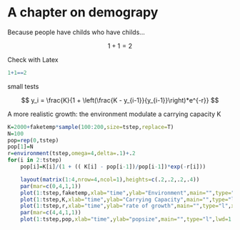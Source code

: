# A chapter on demograpy

Because people have childs who have childs...

$$ 1+1=2 $$

Check with Latex
```r
1+1==2
```

small tests


$$ y_i = \frac{K}{1 + \left(\frac{K - y_{i-1}}{y_{i-1}}\right)*e^{-r}} $$

A more realistic growth: the environment modulate a carrying capacity K

```r

K=2000+faketemp*sample(100:200,size=tstep,replace=T)
N=100
pop=rep(0,tstep)
pop[1]=N
r=environment(tstep,omega=4,delta=.1)+.2
for(i in 2:tstep)
    pop[i]=K[i]/(1 + (( K[i] - pop[i-1])/pop[i-1])*exp(-r[i]))
```

```r

    layout(matrix(1:4,nrow=4,ncol=1),heights=c(.2,.2,.2,.4))
    par(mar=c(0,4,1,1))
    plot(1:tstep,faketemp,xlab="time",ylab="Environment",main="",type="l",xaxt="n",frame.plot=F,col="blue")
    plot(1:tstep,K,xlab="time",ylab="Carrying Capacity",main="",type="l",xaxt="n",frame.plot=F,col="green")
    plot(1:tstep,r,xlab="time",ylab="rate of growth",main="",type="l",xaxt="n",frame.plot=F,col="red")
    par(mar=c(4,4,1,1))
    plot(1:tstep,pop,xlab="time",ylab="popsize",main="",type="l",lwd=1.5,frame.plot=F)
```

